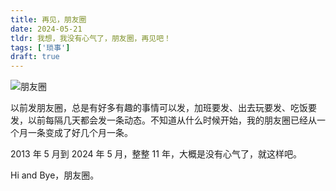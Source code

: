 ```yaml
---
title: 再见，朋友圈
date: 2024-05-21
tldr: 我想，我没有心气了，朋友圈，再见吧！
tags: ['琐事']
draft: true
---
```


![朋友圈](https://assets.coderfee.com/blog/posts/wechat-moments-closed.jpg)

以前发朋友圈，总是有好多有趣的事情可以发，加班要发、出去玩要发、吃饭要发，以前每隔几天都会发一条动态。不知道从什么时候开始，我的朋友圈已经从一个月一条变成了好几个月一条。

2013 年 5 月到 2024 年 5 月，整整 11 年，大概是没有心气了，就这样吧。

Hi and Bye，朋友圈。
